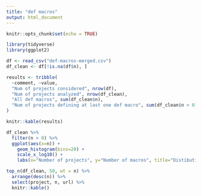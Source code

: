 ```yaml
---
title: "def macros"
output: html_document
---
```


```r
knitr::opts_chunk$set(echo = TRUE)

library(tidyverse)
library(ggplot2)
```

```r
df <- read_csv("def-macros-merged.csv")
df_clean <- df[!is.na(df$n), ]
```

```r
results <- tribble(
  ~comment, ~value,
  "Num of projects considered", nrow(df),
  "Num of projects analyzed", nrow(df_clean),
  "All def macros", sum(df_clean$n),
  "Num of projects defining at last one def macro", sum(df_clean$n > 0)
)
```

```r
knitr::kable(results)
```


```r
df_clean %>%
  filter(n > 0) %>%
  ggplot(aes(x=n)) + 
    geom_histogram(bins=20) + 
    scale_x_log10() +
    labs(x="Number of projects", y="Number of macros", title="Distibution of number of macros in projects defining at least one")
```

```r
top_n(df_clean, 50, wt = n) %>% 
  arrange(desc(n)) %>% 
  select(project, n, url) %>%
  knitr::kable()
```

